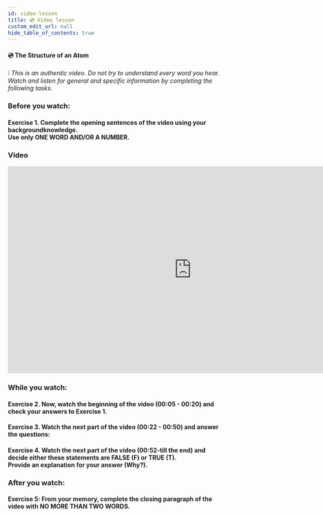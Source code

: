 ```yaml
---
id: video-lesson
title: 💿 Video lesson
custom_edit_url: null
hide_table_of_contents: true
---
```



#### 💿 The Structure of an Atom

❕ _This is an authentic video. Do not try to understand every word you hear. Watch and listen for general and specific information by completing the following tasks._

### Before you watch:

#### Exercise 1. Complete the opening sentences of the video using your backgroundknowledge. <br /> Use only ONE WORD AND/OR A NUMBER.

<Frame
  src="https://learningapps.org/watch?v=p8wk3uwdn20"
  style={{
    width: "80%",
    height: "25vh",
    border: "none",
  }}
/>

### Video

<iframe
  width="852"
  height="480"
  src="https://www.youtube.com/embed/03iWCjxjCdA"
  frameborder="0"
  allow="accelerometer; autoplay; clipboard-write; encrypted-media; gyroscope; picture-in-picture"
  allowfullscreen
></iframe>

### While you watch:

#### Exercise 2. Now, watch the beginning of the video (00:05 - 00:20) and check your answers to Exercise 1.

#### Exercise 3. Watch the next part of the video (00:22 - 00:50) and answer the questions:

<Frame
  src="https://learningapps.org/watch?v=pteekkgrt20"
  style={{
    width: "80%",
    height: "32vh",
    border: "none",
  }}
/>

#### Exercise 4. Watch the next part of the video (00:52-till the end) and decide either these statements are FALSE (F) or TRUE (T). <br /> Provide an explanation for your answer (Why?).

<Frame
  src="https://learningapps.org/watch?v=pjowxyaja20"
  style={{
    width: "80%",
    height: "37vh",
    border: "none",
  }}
/>

### After you watch:

#### Exercise 5: From your memory, complete the closing paragraph of the video with NO MORE THAN TWO WORDS.

<Frame
  src="https://learningapps.org/watch?v=pgkbyschj20"
  style={{
    width: "80%",
    height: "32vh",
    border: "none",
  }}
/>
